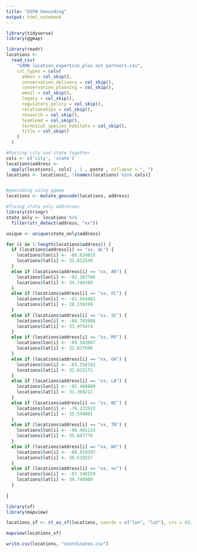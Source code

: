 ```yaml
---
title: "USFW Geocoding"
output: html_notebook
---
```



```r
library(tidyverse)
library(ggmap)
```


```r

library(readr)
locations <-
  read_csv(
    "SAMB location_expertise_plus ext partners.csv",
    col_types = cols(
      admin = col_skip(),
      conservation_delivery = col_skip(),
      conservation_planning = col_skip(),
      email = col_skip(),
      legacy = col_skip(),
      regulatory_policy = col_skip(),
      relationships = col_skip(),
      research = col_skip(),
      teamlead = col_skip(),
      technical_species_habitats = col_skip(),
      title = col_skip()
    )
  )

```


```r
#Pasting city and state together
cols <- c('city', 'state')
locations$address <-
  apply(locations[, cols] , 1 , paste , collapse = ", ")
locations <- locations[, !(names(locations) %in% cols)]


#geocoding using ggmap
locations <- mutate_geocode(locations, address)

#fixing state only addresses
library(stringr)
state_only <- locations %>%
  filter(str_detect(address, "xx"))

unique <- unique(state_only$address)

for (i in 1:length(locations$address)) {
  if (locations$address[i] == "xx, AL") {
    locations$lon[i] <- -86.634815
    locations$lat[i] <- 32.812549
  }
  else if (locations$address[i] == "xx, AR") {
    locations$lon[i] <- -92.287786
    locations$lat[i] <- 34.746388
  }
  else if (locations$address[i] == "xx, FL") {
    locations$lon[i] <- -81.564481
    locations$lat[i] <- 28.159199
  }
  else if (locations$address[i] == "xx, SC") {
    locations$lon[i] <- -80.745888
    locations$lat[i] <- 33.975474
  }
  else if (locations$address[i] == "xx, MS") {
    locations$lon[i] <- -89.582087
    locations$lat[i] <- 32.837696
  }
  else if (locations$address[i] == "xx, GA") {
    locations$lon[i] <- -83.356342
    locations$lat[i] <- 32.815171 
  }
  else if (locations$address[i] == "xx, LA") {
    locations$lon[i] <- -92.468889
    locations$lat[i] <- 31.369212
  }
  else if (locations$address[i] == "xx, NC") {
    locations$lon[i] <- -79.223533
    locations$lat[i] <- 35.549001
  }
  else if (locations$address[i] == "xx, TN") {
    locations$lon[i] <- -86.481114
    locations$lat[i] <- 35.847776
  }
  else if (locations$address[i] == "xx, WV") {
    locations$lon[i] <- -80.819397
    locations$lat[i] <- 38.619257
  }
  else if (locations$address[i] == "xx, xx") {
    locations$lon[i] <- -97.546559
    locations$lat[i] <- 39.740900
  }
  
}

```

```r
library(sf)
library(mapview)

locations_sf <- st_as_sf(locations, coords = c("lon", "lat"), crs = 4326)

mapview(locations_sf)
```

```r

write.csv(locations, "coordinates.csv")

```


